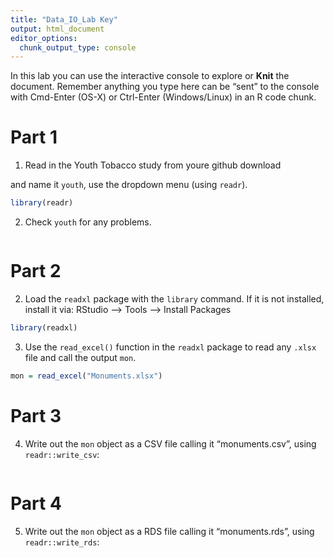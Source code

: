 ---
title: "Data_IO_Lab Key"
output: html_document
editor_options: 
  chunk_output_type: console
---

In this lab you can use the interactive console to explore or **Knit** the document. 
Remember anything you type here can be "sent" to the console with Cmd-Enter (OS-X) or Ctrl-Enter (Windows/Linux) in an R code chunk.


# Part 1

1.  Read in the Youth Tobacco study from youre github download

and name it `youth`, use the dropdown menu (using `readr`).

```{r}
library(readr)

```

2.  Check `youth` for any problems.

```{r}

```

# Part 2

2. Load the `readxl` package with the `library` command. 
If it is not installed, install it via: RStudio --> Tools --> Install Packages
```{r}
library(readxl)

```


3. Use the `read_excel()` function in the `readxl` package to read any `.xlsx` file and call the output `mon`. 

```{r}

mon = read_excel("Monuments.xlsx")
```

# Part 3

4. Write out the `mon` object as a CSV file calling it "monuments.csv", using `readr::write_csv`:

```{r}

```


# Part 4

5. Write out the `mon` object as a RDS file calling it "monuments.rds", using `readr::write_rds`:

```{r}

```
